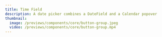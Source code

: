 ---
title: Time Field
description: A date picker combines a DateField and a Calendar popover
thumbnail:
  image: /previews/components/core/button-group.jpeg
  video: /previews/components/core/button-group.mp4
---

<ComponentPreview
  name="demos/components/core/time-field/basic"
  className="max-w-[150px]"
/>
